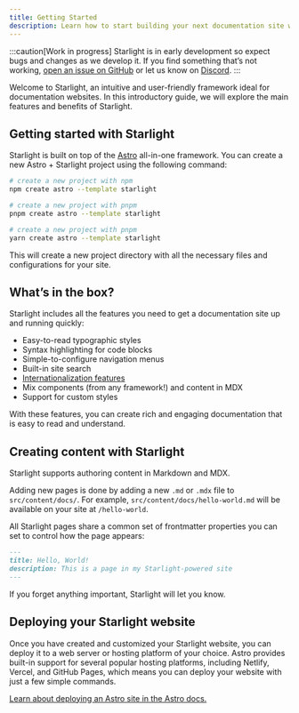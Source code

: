 ```yaml
---
title: Getting Started
description: Learn how to start building your next documentation site with Starlight by Astro.
---
```



:::caution[Work in progress]
Starlight is in early development so expect bugs and changes as we develop it.
If you find something that’s not working, [open an issue on GitHub](https://github.com/withastro/starlight/issues/new/choose) or let us know on [Discord](https://astro.build/chat).
:::

Welcome to Starlight, an intuitive and user-friendly framework ideal for documentation websites. In this introductory guide, we will explore the main features and benefits of Starlight.

## Getting started with Starlight

Starlight is built on top of the [Astro](https://astro.build) all-in-one framework. You can create a new Astro + Starlight project using the following command:

<Tabs>
<TabItem id="npm">

```sh
# create a new project with npm
npm create astro --template starlight
```

</TabItem>
<TabItem id="pnpm">

```sh
# create a new project with pnpm
pnpm create astro --template starlight
```

</TabItem>
<TabItem id="yarn" label="Yarn">

```sh
# create a new project with pnpm
yarn create astro --template starlight
```

</TabItem>
</Tabs>

This will create a new project directory with all the necessary files and configurations for your site.

## What’s in the box?

Starlight includes all the features you need to get a documentation site up and running quickly:

- Easy-to-read typographic styles
- Syntax highlighting for code blocks
- Simple-to-configure navigation menus
- Built-in site search
- [Internationalization features](/guides/i18n)
- Mix components (from any framework!) and content in MDX
- Support for custom styles

With these features, you can create rich and engaging documentation that is easy to read and understand.

## Creating content with Starlight

Starlight supports authoring content in Markdown and MDX.

Adding new pages is done by adding a new `.md` or `.mdx` file to `src/content/docs/`. For example, `src/content/docs/hello-world.md` will be available on your site at `/hello-world`.

All Starlight pages share a common set of frontmatter properties you can set to control how the page appears:

```md
---
title: Hello, World!
description: This is a page in my Starlight-powered site
---
```

If you forget anything important, Starlight will let you know.

## Deploying your Starlight website

Once you have created and customized your Starlight website, you can deploy it to a web server or hosting platform of your choice. Astro provides built-in support for several popular hosting platforms, including Netlify, Vercel, and GitHub Pages, which means you can deploy your website with just a few simple commands.

[Learn about deploying an Astro site in the Astro docs.](https://docs.astro.build/en/guides/deploy/)

